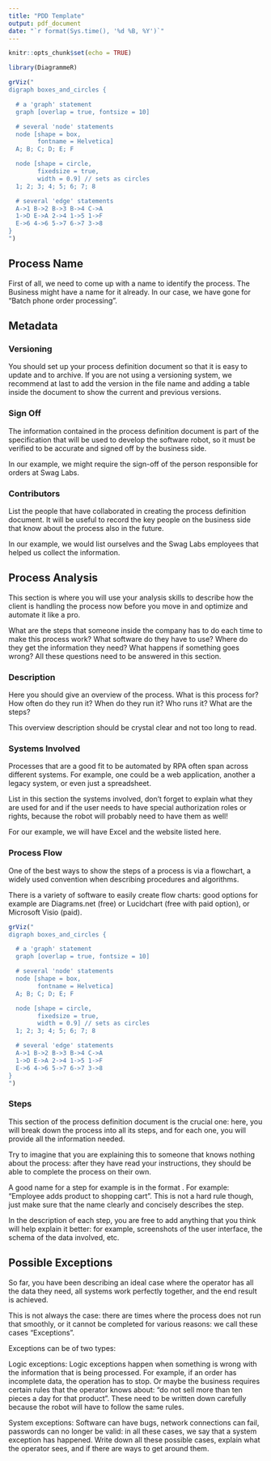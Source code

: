 ```yaml
---
title: "PDD Template"
output: pdf_document
date: "`r format(Sys.time(), '%d %B, %Y')`"
---
```


```r
knitr::opts_chunk$set(echo = TRUE)

library(DiagrammeR)

grViz("
digraph boxes_and_circles {

  # a 'graph' statement
  graph [overlap = true, fontsize = 10]

  # several 'node' statements
  node [shape = box,
        fontname = Helvetica]
  A; B; C; D; E; F

  node [shape = circle,
        fixedsize = true,
        width = 0.9] // sets as circles
  1; 2; 3; 4; 5; 6; 7; 8

  # several 'edge' statements
  A->1 B->2 B->3 B->4 C->A
  1->D E->A 2->4 1->5 1->F
  E->6 4->6 5->7 6->7 3->8
}
")
```

## Process Name

First of all, we need to come up with a name to identify the process. The Business might have a name for it already. In our case, we have gone for "Batch phone order processing".

## Metadata

### Versioning

You should set up your process definition document so that it is easy to update and to archive. If you are not using a versioning system, we recommend at last to add the version in the file name and adding a table inside the document to show the current and previous versions.

### Sign Off

The information contained in the process definition document is part of the specification that will be used to develop the software robot, so it must be verified to be accurate and signed off by the business side.

In our example, we might require the sign-off of the person responsible for orders at Swag Labs.

### Contributors

List the people that have collaborated in creating the process definition document. It will be useful to record the key people on the business side that know about the process also in the future.

In our example, we would list ourselves and the Swag Labs employees that helped us collect the information.

## Process Analysis

This section is where you will use your analysis skills to describe how the client is handling the process now before you move in and optimize and automate it like a pro.

What are the steps that someone inside the company has to do each time to make this process work? What software do they have to use? Where do they get the information they need? What happens if something goes wrong? All these questions need to be answered in this section.

### Description

Here you should give an overview of the process. What is this process for? How often do they run it? When do they run it? Who runs it? What are the steps?

This overview description should be crystal clear and not too long to read.

### Systems Involved

Processes that are a good fit to be automated by RPA often span across different systems. For example, one could be a web application, another a legacy system, or even just a spreadsheet.

List in this section the systems involved, don't forget to explain what they are used for and if the user needs to have special authorization roles or rights, because the robot will probably need to have them as well!

For our example, we will have Excel and the website listed here.

### Process Flow

One of the best ways to show the steps of a process is via a flowchart, a widely used convention when describing procedures and algorithms.

There is a variety of software to easily create flow charts: good options for example are Diagrams.net (free) or Lucidchart (free with paid option), or Microsoft Visio (paid).

```r
grViz("
digraph boxes_and_circles {

  # a 'graph' statement
  graph [overlap = true, fontsize = 10]

  # several 'node' statements
  node [shape = box,
        fontname = Helvetica]
  A; B; C; D; E; F

  node [shape = circle,
        fixedsize = true,
        width = 0.9] // sets as circles
  1; 2; 3; 4; 5; 6; 7; 8

  # several 'edge' statements
  A->1 B->2 B->3 B->4 C->A
  1->D E->A 2->4 1->5 1->F
  E->6 4->6 5->7 6->7 3->8
}
")
```


### Steps

This section of the process definition document is the crucial one: here, you will break down the process into all its steps, and for each one, you will provide all the information needed.

Try to imagine that you are explaining this to someone that knows nothing about the process: after they have read your instructions, they should be able to complete the process on their own.

A good name for a step for example is in the format <operator> <action> <object of the action>. For example: "Employee adds product to shopping cart". This is not a hard rule though, just make sure that the name clearly and concisely describes the step.

In the description of each step, you are free to add anything that you think will help explain it better: for example, screenshots of the user interface, the schema of the data involved, etc.

## Possible Exceptions

So far, you have been describing an ideal case where the operator has all the data they need, all systems work perfectly together, and the end result is achieved.

This is not always the case: there are times where the process does not run that smoothly, or it cannot be completed for various reasons: we call these cases "Exceptions".

Exceptions can be of two types:

Logic exceptions: Logic exceptions happen when something is wrong with the information that is being processed. For example, if an order has incomplete data, the operation has to stop. Or maybe the business requires certain rules that the operator knows about: "do not sell more than ten pieces a day for that product". These need to be written down carefully because the robot will have to follow the same rules.

System exceptions: Software can have bugs, network connections can fail, passwords can no longer be valid: in all these cases, we say that a system exception has happened. Write down all these possible cases, explain what the operator sees, and if there are ways to get around them.
